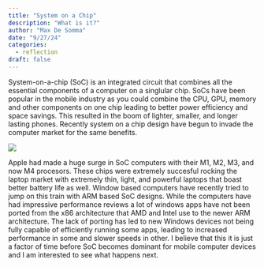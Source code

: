 ```yaml
---
title: "System on a Chip"
description: "What is it?"
author: "Max De Somma"
date: "9/27/24"
categories:
  - reflection
draft: false
---
```

System-on-a-chip (SoC) is an integrated circuit that combines all the essential components of a computer on a singlular chip. SoCs have been popular in the mobile industry as you could combine the CPU, GPU, memory and other components on one chip leading to better power efficiency and space savings. This resulted in the boom of lighter, smaller, and longer lasting phones. Recently system on a chip design have begun to invade the computer market for the same benefits. 

![](images/soc.png)

Apple had made a huge surge in SoC computers with their M1, M2, M3, and now M4 procesors. These chips were extremely succesful rocking the laptop market with extremely thin, light, and powerful laptops that boast better battery life as well. Window based computers have recently tried to jump on this train with ARM based SoC designs. While the computers have had impressive performance reviews a lot of windows apps have not been ported from the x86 architecture that AMD and Intel use to the newer ARM architecture. The lack of porting has led to new Windows devices not being fully capable of efficiently running some apps, leading to increased performance in some and slower speeds in other. I believe that this it is just a factor of time before SoC becomes dominant for mobile computer devices and I am interested to see what happens next. 

